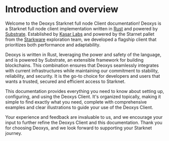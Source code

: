 
# Introduction and overview
Welcome to the Deoxys Starknet full node Client documentation! Deoxys is a Starknet full node client implementation written in [Rust](https://www.rust-lang.org/) and powered by [Substrate](https://substrate.io/).
Established by [Kasar Labs](https://kasar.io) and powered by the Starnet pallet from the [Starkware](https://starkware.co) exploration team, we developed a flagship client that prioritizes both performance and adaptability.

Deoxys is written in Rust, leveraging the power and safety of the language, and is powered by Substrate, an extensible framework for building blockchains. This combination ensures that Deoxys seamlessly integrates with current infrastructures while maintaining our commitment to stability, reliability, and security. It is the go-to choice for developers and users that wants a trusted, secured and efficient access to Starknet.

This documentation provides everything you need to know about setting up, configuring, and using the Deoxys Client. It's organized topically, making it simple to find exactly what you need, complete with comprehensive examples and clear illustrations to guide your use of the Deoxys Client.

Your experience and feedback are invaluable to us, and we encourage your input to further refine the Deoxys Client and this documentation. Thank you for choosing Deoxys, and we look forward to supporting your Starknet journey.

<br />
<br />
<div style={{ display: 'flex', justifyContent: 'center' }}>
  <BigLogo />
</div>
